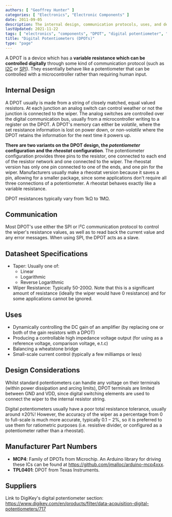 ```yaml
---
authors: [ "Geoffrey Hunter" ]
categories: [ "Electronics", "Electronic Components" ]
date: 2011-09-05
description: The internal design, communication protocols, uses, and design considerations of digital potentiometers (DPOTs).
lastUpdated: 2021-11-22
tags: [ "electronics", "components", "DPOT", "digital potentiometer", "resistor", "resistance", "rheostat", "communication", "I2C", "SPI" ]
title: "Digital Potentiometers (DPOTs)"
type: "page"
---
```



A DPOT is a device which has a **variable resistance which can be controlled digitally** through some kind of communication protocol (such as [I2C](/electronics/communication-protocols/i2c-communication-protocol) or [SPI](/electronics/communication-protocols/spi-communication-protocol)). They essentially behave like a potentiometer that can be controlled with a microcontroller rather than requiring human input.

## Internal Design

A DPOT usually is made from a string of closely matched, equal valued resistors. At each junction an analog switch can control weather or not the junction is connected to the wiper. The analog switches are controlled over the digital communication bus, usually from a microcontroller writing to a register on the DPOT. A DPOT's memory can either be _volatile_, where the set resistance information is lost on power down, or _non-volatile_ where the DPOT retains the information for the next time it powers up.

**There are two variants on the DPOT design, the _potentiometer_ configuration and the _rheostat_ configuration**. The potentiometer configuration provides three pins to the resistor, one connected to each end of the resistor network and one connected to the wiper. The rheostat version has only one pin connected to one of the ends, and one pin for the wiper. Manufacturers usually make a rheostat version because it saves a pin, allowing for a smaller package, since some applications don't require all three connections of a potentiometer. A rheostat behaves exactly like a variable resistance.

DPOT resistances typically vary from 1kΩ to 1MΩ.

## Communication

Most DPOT's use either the SPI or I²C communication protocol to control the wiper's resistance values, as well as to read back the current value and any error messages. When using SPI, the DPOT acts as a slave.

## Datasheet Specifications

* Taper: Usually one of:
  * Linear
  * Logarithmic
  * Reverse Logarithmic
* Wiper Resistance: Typically 50-200Ω. Note that this is a significant amount of resistance (ideally the wiper would have 0 resistance) and for some applications cannot be ignored. 

## Uses

* Dynamically controlling the DC gain of an amplifier (by replacing one or both of the gain resistors with a DPOT)
* Producing a controllable high impedance voltage output (for using as a reference voltage, comparison voltage, e.t.c)
* Balancing a wheatstone bridge
* Small-scale current control (typically a few milliamps or less)

## Design Considerations

Whilst standard potentiometers can handle any voltage on their terminals (within power dissipation and arcing limits), DPOT terminals are limited between GND and VDD, since digital switching elements are used to connect the wiper to the internal resistor string.

Digital potentiometers usually have a poor total resistance tolerance, usually around $\pm 20\%$! However, the accuracy of the wiper as a percentage from 0 to full-scale is much more accurate, typically $0.1-2\%$, so it is preferred to use them for ratiometric purposes (i.e. resistive divider, or configured as a potentiometer rather than a rheostat).

## Manufacturer Part Numbers

* **MCP4**: Family of DPOTs from Microchip. An Arduino library for driving these ICs can be found at https://github.com/jmalloc/arduino-mcp4xxx.
* **TPL0401**: DPOT from Texas Instruments.

## Suppliers

Link to DigiKey's digital potentiometer section: https://www.digikey.com/en/products/filter/data-acquisition-digital-potentiometers/717